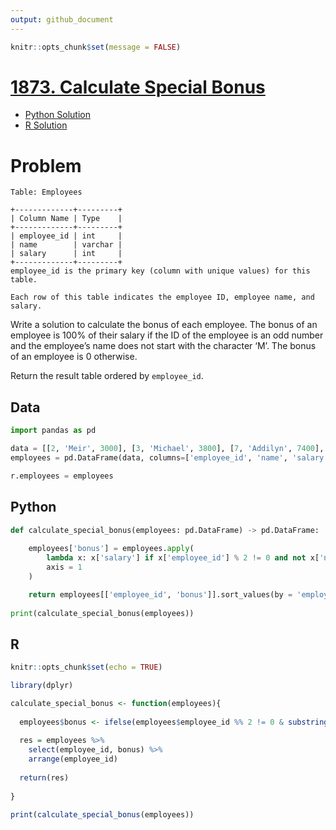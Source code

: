 ```yaml
---
output: github_document
---
```


```r
knitr::opts_chunk$set(message = FALSE)
```

# [1873. Calculate Special Bonus](https://leetcode.com/problems/calculate-special-bonus/)

  * [Python Solution](#python)
  * [R Solution](#r)
  
# Problem

```
Table: Employees

+-------------+---------+
| Column Name | Type    |
+-------------+---------+
| employee_id | int     |
| name        | varchar |
| salary      | int     |
+-------------+---------+
employee_id is the primary key (column with unique values) for this table.

Each row of this table indicates the employee ID, employee name, and salary.
``` 

Write a solution to calculate the bonus of each employee. The bonus of an employee is 100% of their salary if the ID of the employee is an odd number and the employee's name does not start with the character 'M'. The bonus of an employee is 0 otherwise.

Return the result table ordered by `employee_id`.

## Data

```python
import pandas as pd

data = [[2, 'Meir', 3000], [3, 'Michael', 3800], [7, 'Addilyn', 7400], [8, 'Juan', 6100], [9, 'Kannon', 7700]]
employees = pd.DataFrame(data, columns=['employee_id', 'name', 'salary']).astype({'employee_id':'int', 'name':'object', 'salary':'int'})

r.employees = employees
```

## Python

```python
def calculate_special_bonus(employees: pd.DataFrame) -> pd.DataFrame:
    
    employees['bonus'] = employees.apply(
        lambda x: x['salary'] if x['employee_id'] % 2 != 0 and not x['name'].startswith('M') else 0,
        axis = 1
    )

    return employees[['employee_id', 'bonus']].sort_values(by = 'employee_id')
  
print(calculate_special_bonus(employees))
```

## R

```r
knitr::opts_chunk$set(echo = TRUE)
```

```r
library(dplyr)

calculate_special_bonus <- function(employees){
  
  employees$bonus <- ifelse(employees$employee_id %% 2 != 0 & substring(employees$name, 1, 1) != 'M', employees$salary, 0)
  
  res = employees %>%
    select(employee_id, bonus) %>%
    arrange(employee_id)
  
  return(res)
  
}

print(calculate_special_bonus(employees))
```